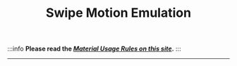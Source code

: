 ﻿---
sidebar_position: 11
title: Swipe Motion Emulation 
description: Scrolling the page with your finger.
---
:::info **Please read the [*Material Usage Rules on this site*](../../Disclaimer).**
:::
_______________________________________________


<Redirect to="/docs/Android/ProLite/Swipe" />